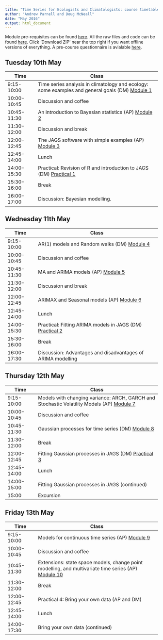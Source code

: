 ```yaml
---
title: "Time Series for Ecologists and Climatologists: course timetable"
author: "Andrew Parnell and Doug McNeall"
date: "May 2016"
output: html_document
---
```


Module pre-requisites can be found [here](https://rawgit.com/andrewcparnell/tsme_course/master/Prerequisites.html). All the raw files and code can be found [here](https://github.com/andrewcparnell/tsme_course). Click 'Download ZIP' near the top right if you want offline versions of everything. A pre-course questionnaire is avialable [here](http://goo.gl/forms/uKokzhP39E).

## Tuesday 10th May

Time  | Class
------------- | ----------------------------------------------------
9:15-10:00 | Time series analysis in climatology and ecology: some examples and general goals (DM) [Module 1](https://rawgit.com/andrewcparnell/tsme_course/master/slides)
10:00-10:45 | Discussion and coffee 
10:45-11:30 | An introduction to Bayesian statistics (AP) [Module 2](https://rawgit.com/andrewcparnell/tsme_course/master/slides)
11:30-12:00 | Discussion and break 
12:00-12:45 | The JAGS software with simple examples (AP) [Module 3](https://rawgit.com/andrewcparnell/tsme_course/master/slides)
12:45-14:00 | Lunch
14:00-15:30 | Practical: Revision of R and introduction to JAGS (DM) [Practical 1](https://rawgit.com/andrewcparnell/tsme_course/master/slides)
15:30-16:00 | Break 
16:00-17:00 | Discussion: Bayesian modelling.

## Wednesday 11th May

Time  | Class
------------- | ----------------------------------------------------
9:15-10:00 | AR(1) models and Random walks (DM) [Module 4](https://rawgit.com/andrewcparnell/tsme_course/master/slides)
10:00-10:45 | Discussion and coffee 
10:45-11:30 | MA and ARIMA models (AP) [Module 5](https://rawgit.com/andrewcparnell/tsme_course/master/slides)
11:30-12:00 | Discussion and break 
12:00-12:45 | ARIMAX and Seasonal models (AP) [Module 6](https://rawgit.com/andrewcparnell/tsme_course/master/slides)
12:45-14:00 | Lunch 
14:00-15:30 | Practical: Fitting ARIMA models in JAGS (DM) [Practical 2](https://rawgit.com/andrewcparnell/tsme_course/master/slides)
15:30-16:00 | Break
16:00-17:30 | Discussion: Advantages and disadvantages of ARIMA modelling

## Thursday 12th May

Time  | Class
------------- | ----------------------------------------------------
9:15-10:00 | Models with changing variance: ARCH, GARCH and Stochastic Volatility Models (AP) [Module 7](https://rawgit.com/andrewcparnell/tsme_course/master/slides)
10:00-10:45 | Discussion and coffee 
10:45-11:30 | Gaussian processes for time series (DM) [Module 8](https://rawgit.com/andrewcparnell/tsme_course/master/slides)
11:30-12:00 | Break 
12:00-12:45 | Fitting Gaussian processes in JAGS (DM) [Practical 3](https://rawgit.com/andrewcparnell/tsme_course/master/slides) 
12:45-14:00 | Lunch 
14:00-15:00 | Fitting Gaussian processes in JAGS (continued)
15:00 | Excursion

## Friday 13th May

Time  | Class
------------- | ----------------------------------------------------
9:15-10:00 | Models for continuous time series (AP) [Module 9](https://rawgit.com/andrewcparnell/tsme_course/master/slides)
10:00-10:45 | Discussion and coffee
10:45-11:30 | Extensions: state space models, change point modelling, and multivariate time series (AP) [Module 10](https://rawgit.com/andrewcparnell/tsme_course/master/slides)
11:30-12:00 | Break 
12:00-12:45 | Practical 4: Bring your own data (AP and DM)
12:45-14:00 | Lunch
14:00-17:30 | Bring your own data (continued)

